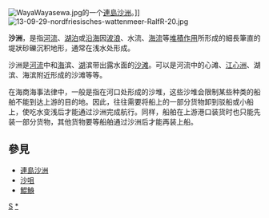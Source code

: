 {{Unreferenced |time=2010-02-11T13:08:53+00:00}}
{{擴充|time=2007-12-15}}

{{Otheruses|subject=一種地形|other=名為沙洲的地方|沙洲 (消歧義)}}

{{河流系列模板}}

[[File:WayaWayasewa.jpg|thumb]]的一个[[連島沙洲|連島沙洲]]。]]
[[File:13-09-29-nordfriesisches-wattenmeer-RalfR-20.jpg|thumb]]

'''沙洲'''，是指[[河流|河流]]、[[湖泊|湖泊]]或[[沿海|沿海]]因[[波浪|波浪]]、水流、[[海流|海流]]等[[堆積作用|堆積作用]]所形成的細長筆直的堤狀砂礫沉积地形，通常在浅水处形成。

沙洲是[[河流|河流]]中和[[海|海]]滨、[[湖|湖]]滨带出露水面的[[沙滩|沙滩]]。可以是河流中的心滩、[[江心洲|江心洲]]、湖滨、海滨附近形成的沙滩等等。

在海商海事法律中，一般是指在河口处形成的沙堆，这些沙堆会限制某些种类的船舶不能到达上游的目的地。因此，往往需要将船上的一部分货物卸到驳船或小船上，使吃水变浅后才能通过沙洲完成航行。同样，船舶在上游港口装货时也只能先装一部分货物，其他货物要等船舶通过沙洲后才能再装上船。

== 參見 ==
* [[連島沙洲|連島沙洲]]
* [[沙咀|沙咀]]
* [[鯤鯓|鯤鯓]]

{{沿海地区地理}}

[[Category:地形|S]]
[[Category:岛屿|*]]